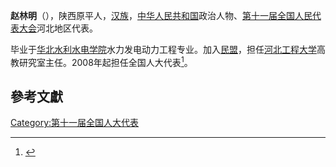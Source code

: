 '''赵林明'''（{{bd|1956年||}}），陕西原平人，[[汉族|汉族]]，[[中华人民共和国|中华人民共和国]]政治人物、[[第十一届全国人民代表大会|第十一届全国人民代表大会]]河北地区代表。

毕业于[[华北水利水电学院|华北水利水电学院]]水力发电动力工程专业。加入[[民盟|民盟]]，担任[[河北工程大学|河北工程大学]]高教研究室主任。2008年起担任全国人大代表<ref>{{cite news|title=全国人大代表信息-赵林明|url=http://210.82.31.1:8084/delegate/viewDelegate.action?dbid=110184|accessdate=2013-04-05|newspaper=全国人大网|archive-url=https://web.archive.org/web/20140106095533/http://www.npc.gov.cn/delegate/viewDelegate.action?dbid=110184|archive-date=2014-01-06|dead-url=yes}}</ref>。

==參考文獻==
{{reflist}}
[[Category:第十一届全国人大代表|Category:第十一届全国人大代表]]
{{China-poli-bio-stub}}